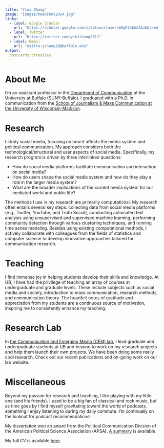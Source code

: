```yaml
---
title: "Yini Zhang"
image: "images/headshot2024.jpg"
links:
  - label: Google Scholar
    url: "https://scholar.google.com/citations?user=OQqFZoEAAAAJ&hl=en"
  - label: Twitter
    url: "https://twitter.com/yinizhang2011"
  - label: Email
    url: "mailto:yzhang20@buffalo.edu"
output:
  postcards::trestles
---
```


# About Me

I'm an assistant professor in the [Department of Communication](http://www.buffalo.edu/cas/communication.html) at the University at Buffalo (SUNY-Buffalo). I graduated with a Ph.D. in communication from the [School of Journalism & Mass Communication at the University of Wisconsin-Madison](https://journalism.wisc.edu). 

# Research 

I study social media, focusing on how it affects the media system and political communication. My approach considers both the technological/structural and user aspects of social media. Specifically, my research program is driven by three interlinked questions:

+ How do social media platforms facilitate communication and interaction on social media? 
+ How do users shape the social media system and how do they play a role in the larger media system? 
+ What are the broader implications of the current media system for our mediated world and public life? 

<!-- I have authored academic articles on a variety of topics, such as how social media actors assemble their followers, how social media amplify obscure actors and peripheral groups, and how social media public opinion can be imagined and measured. My research has explored political issues ranging from mass shootings and gun control, immigration, the #MeToo movement, Donald Trump's social media use, QAnon, to the Russian IRA disinformation campaign. -->

The methods I use in my research are primarily computational. My research often entails several key steps: collecting data from social media platforms (e.g., Twitter, YouTube, and Truth Social), conducting automated text analysis using unsupervised and supervised machine learning, performing community detection through various clustering techniques, and running time series modeling. Besides using existing computational methods, I actively collaborate with colleagues from the fields of statistics and computer science to develop innovative approaches tailored for communication research.

# Teaching

I find immense joy in helping students develop their skills and knowledge. At UB, I have had the privilege of teaching an array of courses at undergraduate and graduate levels. These include subjects such as social media and society, introduction to mass communication, research methods, and communication theory. The heartfelt notes of gratitude and appreciation from my students are a continuous source of motivation, inspiring me to consistently enhance my teaching.

# Research Lab

In [the Communication and Emerging Media (CEM) lab](https://cemlab.github.io/), I lead graduate and undergraduate students at UB and beyond to work on my research projects and help them launch their own projects. We have been doing some really cool research. Check out our recent publications and on-going work on our lab website.

# Miscellaneous 

Beyond my passion for research and teaching, I like playing with my little one (and his friends). I used to be a big fan of classical and rock music, but as time goes by I find myself gravitating toward the world of podcasts, something I enjoy listening to during my daily commute. I'm continually on the lookout for podcast recommendations!

My dissertation won an award from the Political Communication Division of the American Political Science Association (APSA). [A summary](files/A Network Approach Summary.pdf) is available.

My full CV is available [here](files/Yini_ZHANG_Sep_2024.pdf).

